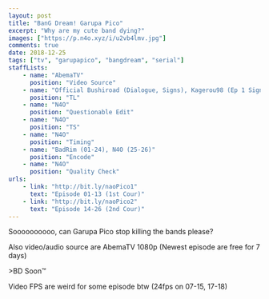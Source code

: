 ```yaml
---
layout: post
title: "BanG Dream! Garupa Pico"
excerpt: "Why are my cute band dying?"
images: ["https://p.n4o.xyz/i/u2vb4lmv.jpg"]
comments: true
date: 2018-12-25
tags: ["tv", "garupapico", "bangdream", "serial"]
staffLists:
    - name: "AbemaTV"
      position: "Video Source"
    - name: "Official Bushiroad (Dialogue, Signs), Kagerou98 (Ep 1 Signs), Ohyododesu (ED Songs)"
      position: "TL"
    - name: "N4O"
      position: "Questionable Edit"
    - name: "N4O"
      position: "TS"
    - name: "N4O"
      position: "Timing"
    - name: "BadRim (01-24), N4O (25-26)"
      position: "Encode"
    - name: "N4O"
      position: "Quality Check"
urls:
    - link: "http://bit.ly/naoPico1"
      text: "Episode 01-13 (1st Cour)"
    - link: "http://bit.ly/naoPico2"
      text: "Episode 14-26 (2nd Cour)"
---
```


Soooooooooo, can Garupa Pico stop killing the bands please?

Also video/audio source are AbemaTV 1080p (Newest episode are free for 7 days)

\>BD Soon™

Video FPS are weird for some episode btw (24fps on 07-15, 17-18)
